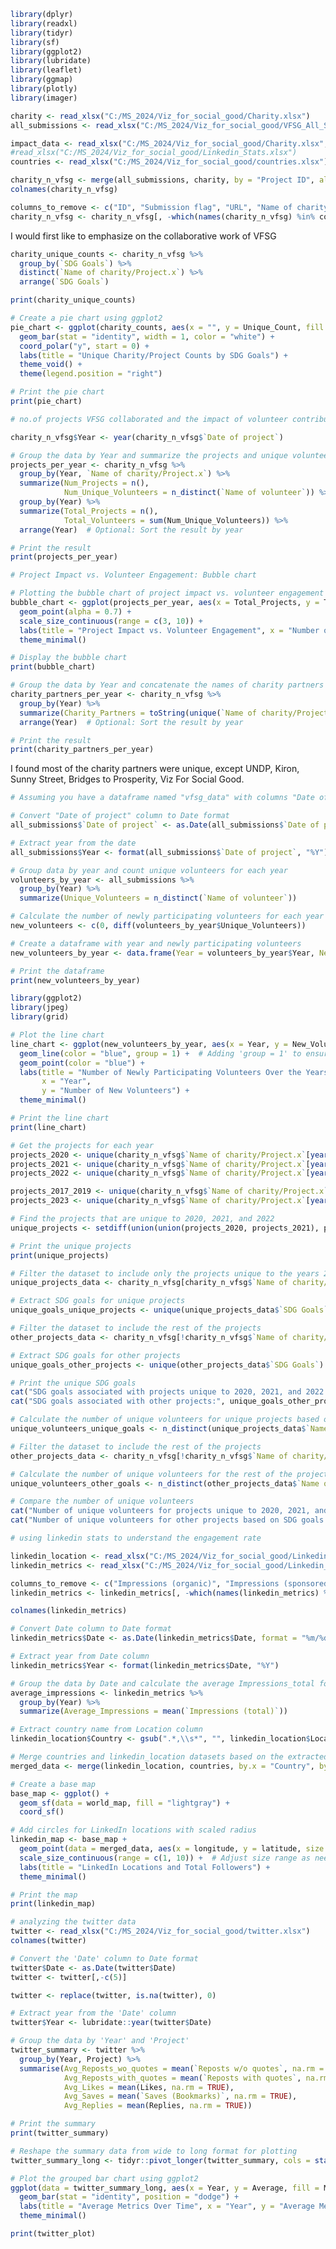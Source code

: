 ```{r}

library(dplyr)
library(readxl)
library(tidyr)
library(sf)
library(ggplot2)
library(lubridate)
library(leaflet)
library(ggmap)
library(plotly)
library(imager)


```

```{r}

charity <- read_xlsx("C:/MS_2024/Viz_for_social_good/Charity.xlsx")
all_submissions <- read_xlsx("C:/MS_2024/Viz_for_social_good/VFSG_All_Submissions.xlsx")

```

```{r}

impact_data <- read_xlsx("C:/MS_2024/Viz_for_social_good/Charity.xlsx", sheet = 2)
#read_xlsx("C:/MS_2024/Viz_for_social_good/Linkedin_Stats.xlsx")
countries <- read_xlsx("C:/MS_2024/Viz_for_social_good/countries.xlsx")

```

```{r}

charity_n_vfsg <- merge(all_submissions, charity, by = "Project ID", all.x = TRUE)
colnames(charity_n_vfsg)

```

```{r}

columns_to_remove <- c("ID", "Submission flag", "URL", "Name of charity/Project.y")
charity_n_vfsg <- charity_n_vfsg[, -which(names(charity_n_vfsg) %in% columns_to_remove)]

```

I would first like to emphasize on the collaborative work of VFSG

```{r}
charity_unique_counts <- charity_n_vfsg %>%
  group_by(`SDG Goals`) %>%
  distinct(`Name of charity/Project.x`) %>%
  arrange(`SDG Goals`) 

print(charity_unique_counts)
```



```{r}

# Create a pie chart using ggplot2
pie_chart <- ggplot(charity_counts, aes(x = "", y = Unique_Count, fill = `SDG Goals`)) +
  geom_bar(stat = "identity", width = 1, color = "white") +
  coord_polar("y", start = 0) +
  labs(title = "Unique Charity/Project Counts by SDG Goals") +
  theme_void() +
  theme(legend.position = "right") 

# Print the pie chart
print(pie_chart)

```

```{r}

# no.of projects VFSG collaborated and the impact of volunteer contributions

charity_n_vfsg$Year <- year(charity_n_vfsg$`Date of project`)

# Group the data by Year and summarize the projects and unique volunteers
projects_per_year <- charity_n_vfsg %>%
  group_by(Year, `Name of charity/Project.x`) %>%
  summarize(Num_Projects = n(),
            Num_Unique_Volunteers = n_distinct(`Name of volunteer`)) %>%
  group_by(Year) %>%
  summarize(Total_Projects = n(),
            Total_Volunteers = sum(Num_Unique_Volunteers)) %>%
  arrange(Year)  # Optional: Sort the result by year

# Print the result
print(projects_per_year)

```


```{r}
# Project Impact vs. Volunteer Engagement: Bubble chart

# Plotting the bubble chart of project impact vs. volunteer engagement
bubble_chart <- ggplot(projects_per_year, aes(x = Total_Projects, y = Total_Volunteers, size = Total_Projects, color = Total_Volunteers)) +
  geom_point(alpha = 0.7) +
  scale_size_continuous(range = c(3, 10)) +
  labs(title = "Project Impact vs. Volunteer Engagement", x = "Number of Projects", y = "Number of Volunteers", size = "Number of Projects", color = "Number of Volunteers") +
  theme_minimal()

# Display the bubble chart
print(bubble_chart)

```



```{r}

# Group the data by Year and concatenate the names of charity partners into a single string
charity_partners_per_year <- charity_n_vfsg %>%
  group_by(Year) %>%
  summarize(Charity_Partners = toString(unique(`Name of charity/Project.x`))) %>%
  arrange(Year)  # Optional: Sort the result by year

# Print the result
print(charity_partners_per_year)

```

I found most of the charity partners were unique, except UNDP, Kiron, Sunny Street, Bridges to Prosperity, Viz For Social Good.

```{r}

# Assuming you have a dataframe named "vfsg_data" with columns "Date of project" and "Name of volunteer"

# Convert "Date of project" column to Date format
all_submissions$`Date of project` <- as.Date(all_submissions$`Date of project`)

# Extract year from the date
all_submissions$Year <- format(all_submissions$`Date of project`, "%Y")

# Group data by year and count unique volunteers for each year
volunteers_by_year <- all_submissions %>%
  group_by(Year) %>%
  summarize(Unique_Volunteers = n_distinct(`Name of volunteer`))

# Calculate the number of newly participating volunteers for each year
new_volunteers <- c(0, diff(volunteers_by_year$Unique_Volunteers))

# Create a dataframe with year and newly participating volunteers
new_volunteers_by_year <- data.frame(Year = volunteers_by_year$Year, New_Volunteers = new_volunteers)

# Print the dataframe
print(new_volunteers_by_year)

```


```{r}
library(ggplot2)
library(jpeg)
library(grid)

# Plot the line chart
line_chart <- ggplot(new_volunteers_by_year, aes(x = Year, y = New_Volunteers)) +
  geom_line(color = "blue", group = 1) +  # Adding 'group = 1' to ensure all points are connected with a line
  geom_point(color = "blue") +
  labs(title = "Number of Newly Participating Volunteers Over the Years",
       x = "Year",
       y = "Number of New Volunteers") +
  theme_minimal()

# Print the line chart
print(line_chart)

```


```{r}

# Get the projects for each year
projects_2020 <- unique(charity_n_vfsg$`Name of charity/Project.x`[year(charity_n_vfsg$"Date of project") == 2020])
projects_2021 <- unique(charity_n_vfsg$`Name of charity/Project.x`[year(charity_n_vfsg$"Date of project") == 2021])
projects_2022 <- unique(charity_n_vfsg$`Name of charity/Project.x`[year(charity_n_vfsg$"Date of project") == 2022])

projects_2017_2019 <- unique(charity_n_vfsg$`Name of charity/Project.x`[year(charity_n_vfsg$"Date of project") %in% c(2017, 2018, 2019)])
projects_2023 <- unique(charity_n_vfsg$`Name of charity/Project.x`[year(charity_n_vfsg$"Date of project") == 2023])

# Find the projects that are unique to 2020, 2021, and 2022
unique_projects <- setdiff(union(union(projects_2020, projects_2021), projects_2022), union(projects_2017_2019, projects_2023))

# Print the unique projects
print(unique_projects)

```

```{r}
# Filter the dataset to include only the projects unique to the years 2020, 2021, and 2022
unique_projects_data <- charity_n_vfsg[charity_n_vfsg$`Name of charity/Project.x` %in% unique_projects, ]

# Extract SDG goals for unique projects
unique_goals_unique_projects <- unique(unique_projects_data$`SDG Goals`)

# Filter the dataset to include the rest of the projects
other_projects_data <- charity_n_vfsg[!charity_n_vfsg$`Name of charity/Project.x` %in% unique_projects, ]

# Extract SDG goals for other projects
unique_goals_other_projects <- unique(other_projects_data$`SDG Goals`)

# Print the unique SDG goals
cat("SDG goals associated with projects unique to 2020, 2021, and 2022:", unique_goals_unique_projects, "\n")
cat("SDG goals associated with other projects:", unique_goals_other_projects, "\n")

```

```{r}

# Calculate the number of unique volunteers for unique projects based on SDG goals
unique_volunteers_unique_goals <- n_distinct(unique_projects_data$`Name of volunteer`)

# Filter the dataset to include the rest of the projects
other_projects_data <- charity_n_vfsg[!charity_n_vfsg$`Name of charity/Project.x` %in% unique_projects, ]

# Calculate the number of unique volunteers for the rest of the projects based on SDG goals
unique_volunteers_other_goals <- n_distinct(other_projects_data$`Name of volunteer`)

# Compare the number of unique volunteers
cat("Number of unique volunteers for projects unique to 2020, 2021, and 2022 based on SDG goals:", unique_volunteers_unique_goals, "\n")
cat("Number of unique volunteers for other projects based on SDG goals:", unique_volunteers_other_goals, "\n")

```


```{r}

# using linkedin stats to understand the engagement rate

linkedin_location <- read_xlsx("C:/MS_2024/Viz_for_social_good/Linkedin_Stats.xlsx", sheet = "Location")
linkedin_metrics <- read_xlsx("C:/MS_2024/Viz_for_social_good/Linkedin_Stats.xlsx", sheet = "LI Metrics")

```

```{r}
columns_to_remove <- c("Impressions (organic)", "Impressions (sponsored)", "Clicks (organic)", "Clicks (sponsored)", "Reactions (organic)", "Reactions (sponsored)", "Comments (organic)", "Comments (sponsored)", "Reposts (organic)", "Reposts (sponsored)", "Engagement rate (organic)", "Engagement rate (sponsored)")
linkedin_metrics <- linkedin_metrics[, -which(names(linkedin_metrics) %in% columns_to_remove)]
```

```{r}
colnames(linkedin_metrics)
```


```{r}

# Convert Date column to Date format
linkedin_metrics$Date <- as.Date(linkedin_metrics$Date, format = "%m/%d/%Y")

# Extract year from Date column
linkedin_metrics$Year <- format(linkedin_metrics$Date, "%Y")

# Group the data by Date and calculate the average Impressions_total for each date
average_impressions <- linkedin_metrics %>%
  group_by(Year) %>%
  summarize(Average_Impressions = mean(`Impressions (total)`))

# Extract country name from Location column
linkedin_location$Country <- gsub(".*,\\s*", "", linkedin_location$Location)

# Merge countries and linkedin_location datasets based on the extracted country name
merged_data <- merge(linkedin_location, countries, by.x = "Country", by.y = "name", all.x = TRUE)

# Create a base map
base_map <- ggplot() +
  geom_sf(data = world_map, fill = "lightgray") +
  coord_sf()

# Add circles for LinkedIn locations with scaled radius
linkedin_map <- base_map +
  geom_point(data = merged_data, aes(x = longitude, y = latitude, size = sqrt(`Total followers`)), color = "orange", alpha = 0.5) +
  scale_size_continuous(range = c(1, 10)) +  # Adjust size range as needed
  labs(title = "LinkedIn Locations and Total Followers") +
  theme_minimal()

# Print the map
print(linkedin_map)

```


```{r}

# analyzing the twitter data
twitter <- read_xlsx("C:/MS_2024/Viz_for_social_good/twitter.xlsx")
colnames(twitter)

```


```{r}

# Convert the 'Date' column to Date format
twitter$Date <- as.Date(twitter$Date)
twitter <- twitter[,-c(5)]

twitter <- replace(twitter, is.na(twitter), 0)

# Extract year from the 'Date' column
twitter$Year <- lubridate::year(twitter$Date)

# Group the data by 'Year' and 'Project'
twitter_summary <- twitter %>%
  group_by(Year, Project) %>%
  summarise(Avg_Reposts_wo_quotes = mean(`Reposts w/o quotes`, na.rm = TRUE),
            Avg_Reposts_with_quotes = mean(`Reposts with quotes`, na.rm = TRUE),
            Avg_Likes = mean(Likes, na.rm = TRUE),
            Avg_Saves = mean(`Saves (Bookmarks)`, na.rm = TRUE),
            Avg_Replies = mean(Replies, na.rm = TRUE))

# Print the summary
print(twitter_summary)

```


```{r}

# Reshape the summary data from wide to long format for plotting
twitter_summary_long <- tidyr::pivot_longer(twitter_summary, cols = starts_with("Avg_"), names_to = "Metric", values_to = "Average")

# Plot the grouped bar chart using ggplot2
ggplot(data = twitter_summary_long, aes(x = Year, y = Average, fill = Metric)) +
  geom_bar(stat = "identity", position = "dodge") +
  labs(title = "Average Metrics Over Time", x = "Year", y = "Average Metrics") +
  theme_minimal()

print(twitter_plot)

```





